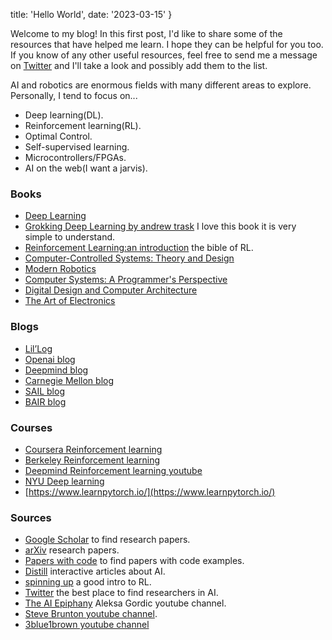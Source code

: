 
  title: 'Hello World',
  date: '2023-03-15'
}

Welcome to my blog! In this first post, I&apos;d like to share some of the resources 
that have helped me learn. I hope they can be helpful for you too. If you know 
of any other useful resources, feel free to send me a message on [Twitter](https://twitter.com/_Alefram_) and 
I&apos;ll take a look and possibly add them to the list.

AI and robotics are enormous fields with many different areas to explore. 
Personally, I tend to focus on...

- Deep learning(DL).
- Reinforcement learning(RL).
- Optimal Control.
- Self-supervised learning.
- Microcontrollers/FPGAs.
- AI on the web(I want a jarvis).

### Books

- [Deep Learning](https://www.deeplearningbook.org/)
- [Grokking Deep Learning by andrew trask](https://www.deeplearningbook.org/) I love this book it is very simple to understand.
- [Reinforcement Learning:an introduction](https://web.stanford.edu/class/psych209/Readings/SuttonBartoIPRLBook2ndEd.pdf)
the bible of RL.
- [Computer-Controlled Systems: Theory and Design](https://www.amazon.com/Computer-Controlled-Systems-Theory-Design-3rd/dp/0133148998)
- [Modern Robotics](https://www.amazon.com/Modern-Robotics-Mechanics-Planning-Control/dp/1107156300)
- [Computer Systems: A Programmer's Perspective](https://www.amazon.com/Computer-Systems-Programmers-Perspective-3rd/dp/013409266X)
- [Digital Design and Computer Architecture](https://www.amazon.com/Digital-Design-Computer-Architecture-Harris/dp/0123944244)
- [The Art of Electronics](https://www.amazon.com/Art-Electronics-Paul-Horowitz/dp/0521809266)

### Blogs

- [Lil’Log](https://lilianweng.github.io/)
- [Openai blog](https://openai.com/blog/)
- [Deepmind blog](https://www.deepmind.com/blog)
- [Carnegie Mellon blog](https://blog.ml.cmu.edu/)
- [SAIL blog](http://ai.stanford.edu/blog/robotics/)
- [BAIR blog](https://bair.berkeley.edu/blog/)

### Courses

- [Coursera Reinforcement learning](https://www.coursera.org/specializations/reinforcement-learning)
- [Berkeley Reinforcement learning](http://rail.eecs.berkeley.edu/deeprlcourse/)
- [Deepmind Reinforcement learning youtube](https://www.youtube.com/watch?v=TCCjZe0y4Qc&list=PLqYmG7hTraZDVH599EItlEWsUOsJbAodm)
- [NYU Deep learning](https://atcold.github.io/NYU-DLSP21/)
- [https://www.learnpytorch.io/](https://www.learnpytorch.io/)

### Sources

- [Google Scholar](https://scholar.google.com/) to find research papers.
- [arXiv](https://arxiv.org/) research papers.
- [Papers with code](https://paperswithcode.com/) to find papers with code examples.
- [Distill](https://distill.pub/) interactive articles about AI.
- [spinning up](https://spinningup.openai.com/en/latest/) a good intro to RL.
- [Twitter](https://twitter.com) the best place to find researchers in AI.
- [The AI Epiphany](https://www.youtube.com/@TheAIEpiphany) Aleksa Gordic youtube channel.
- [Steve Brunton youtube channel](https://www.youtube.com/@Eigensteve).
- [3blue1brown youtube channel](https://www.youtube.com/c/3blue1brown?app=desktop)




 
